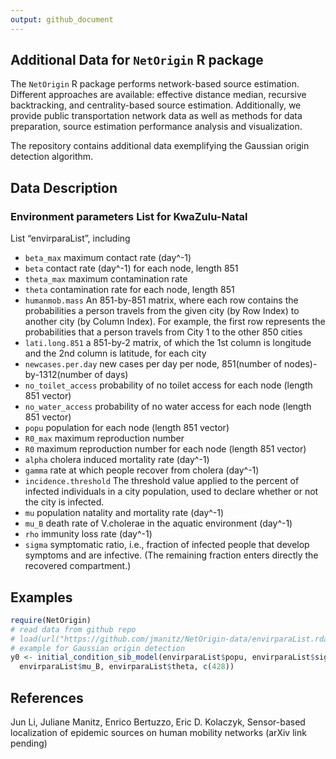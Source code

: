 ```yaml
---
output: github_document
---
```


## Additional Data for `NetOrigin` R package 

The `NetOrigin` R package  performs network-based source estimation. Different approaches are available: effective distance median, recursive backtracking, and centrality-based source estimation. Additionally, we provide public transportation network data as well as methods for data preparation, source estimation performance analysis and visualization.

The repository contains additional data exemplifying the Gaussian origin detection algorithm. 

## Data Description

### Environment parameters List for KwaZulu-Natal

List "envirparaList", including

* `beta_max` maximum contact rate (day^-1)
* `beta` contact rate (day^-1) for each node, length 851
* `theta_max` maximum contamination rate
* `theta` contamination rate for each node, length 851
* `humanmob.mass` An 851-by-851 matrix, where each row contains the probabilities a person travels from the given city (by Row Index) to another city (by Column Index). For example, the first row represents the probabilities that a person travels from City 1 to the other 850 cities
* `lati.long.851` a 851-by-2 matrix, of which the 1st column is longitude and the 2nd column is latitude, for each city
* `newcases.per.day` new cases per day per node, 851(number of nodes)-by-1312(number of days)
* `no_toilet_access` probability of no toilet access for each node (length 851 vector)
* `no_water_access` probability of no water access for each node (length 851 vector)
* `popu` population for each node (length 851 vector)
* `R0_max` maximum reproduction number
* `R0` maximum reproduction number for each node (length 851 vector)
* `alpha` cholera induced mortality rate (day^-1)
* `gamma` rate at which people recover from cholera (day^-1)
* `incidence.threshold` The threshold value applied to the percent of infected individuals in a city population, used to declare whether or not the city is infected.
* `mu` population natality and mortality rate (day^-1)
* `mu_B` death rate of V.cholerae in the aquatic environment (day^-1)
* `rho` immunity loss rate (day^-1)
* `sigma` symptomatic ratio, i.e., fraction of infected people that develop symptoms and are infective. (The remaining fraction enters directly the recovered compartment.)

## Examples

``` r
require(NetOrigin)
# read data from github repo
# load(url("https://github.com/jmanitz/NetOrigin-data/envirparaList.rda"))
# example for Gaussian origin detection
y0 <- initial_condition_sib_model(envirparaList$popu, envirparaList$sigma, 
  envirparaList$mu_B, envirparaList$theta, c(428))

```

## References
Jun Li, Juliane Manitz, Enrico Bertuzzo, Eric D. Kolaczyk, Sensor-based localization of epidemic sources on human mobility networks (arXiv link pending)
